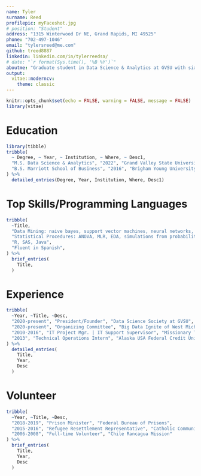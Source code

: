 ```yaml
---
name: Tyler
surname: Reed
profilepic: myFaceshot.jpg
# position: "Student"
address: "1315 Winterwood Dr NE, Grand Rapids, MI 49525"
phone: "702-497-1046" 
email: "tylersreed@me.com"
github: treed8887
linkedin: linkedin.com/in/tylerreedsa/
# date: "`r format(Sys.time(), '%B %Y')`"
aboutme: "Graduate student in Data Science & Analytics at GVSU with six years of IT experience transitioning from IT Ops to data science within healtchare."
output: 
  vitae::moderncv:
    theme: classic
---
```


<!-- Attribution -->
<!-- Ideas for the Application were derived from [MitchellOharaWild](https://github.com/mitchelloharawild/vitae) and the `moderncv` template. -->

```r
knitr::opts_chunk$set(echo = FALSE, warning = FALSE, message = FALSE)
library(vitae)
```

# Education

```r
library(tibble)
tribble(
  ~ Degree, ~ Year, ~ Institution, ~ Where, ~ Desc1,
  "M.S. Data Science & Analytics", "2022", "Grand Valley State University", "Grand Rapids, Michigan", "Appointment, Dean of Graduate School Taskforce",
  "B.S. Marriott School of Business", "2016", "Brigham Young University", "Provo, Utah", "Research Assistant to Dr. Alonzo Cook, DPN Lab",
) %>% 
  detailed_entries(Degree, Year, Institution, Where, Desc1)
```

# Top Skills/Programming Languages

```r
tribble(
  ~Title,
  "Data Mining: naive bayes, support vector machines, neural networks, random forests, visualizations, data cleaning",
  "Statistical Procedures: ANOVA, MLR, EDA, simulations from probability models, randomization-based experiments",
  "R, SAS, Java",
  "Fluent in Spanish",
) %>% 
  brief_entries(
    Title,
  )
```

# Experience

```r
tribble(
  ~Year, ~Title, ~Desc,
  "2020-present", "President/Founder", "Data Science Society at GVSU",
  "2020-present", "Organizing Committee", "Big Data Ignite of West Michigan",
  "2010-2016", "IT Project Mgr. | IT Support Supervisor", "Missionary Training Center",
  "2013", "Technical Operations Intern", "Alaska USA Federal Credit Union",
) %>% 
  detailed_entries(
    Title,
    Year, 
    Desc
  )
```

# Volunteer

```r
tribble(
  ~Year, ~Title, ~Desc,
  "2018-2019", "Prison Minister", "Federal Bureau of Prisons",
  "2015-2016", "Refugee Resettlement Representative", "Catholic Community Services",
  "2006-2008", "Full-time Volunteer", "Chile Rancagua Mission"
) %>% 
  brief_entries(
    Title,
    Year, 
    Desc
  )
```
